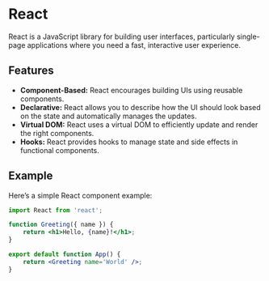 # React

React is a JavaScript library for building user interfaces, particularly single-page applications where you need a fast, interactive user experience.

## Features

-   **Component-Based:** React encourages building UIs using reusable components.
-   **Declarative:** React allows you to describe how the UI should look based on the state and automatically manages the updates.
-   **Virtual DOM:** React uses a virtual DOM to efficiently update and render the right components.
-   **Hooks:** React provides hooks to manage state and side effects in functional components.

## Example

Here’s a simple React component example:

```jsx
import React from 'react';

function Greeting({ name }) {
    return <h1>Hello, {name}!</h1>;
}

export default function App() {
    return <Greeting name='World' />;
}
```
